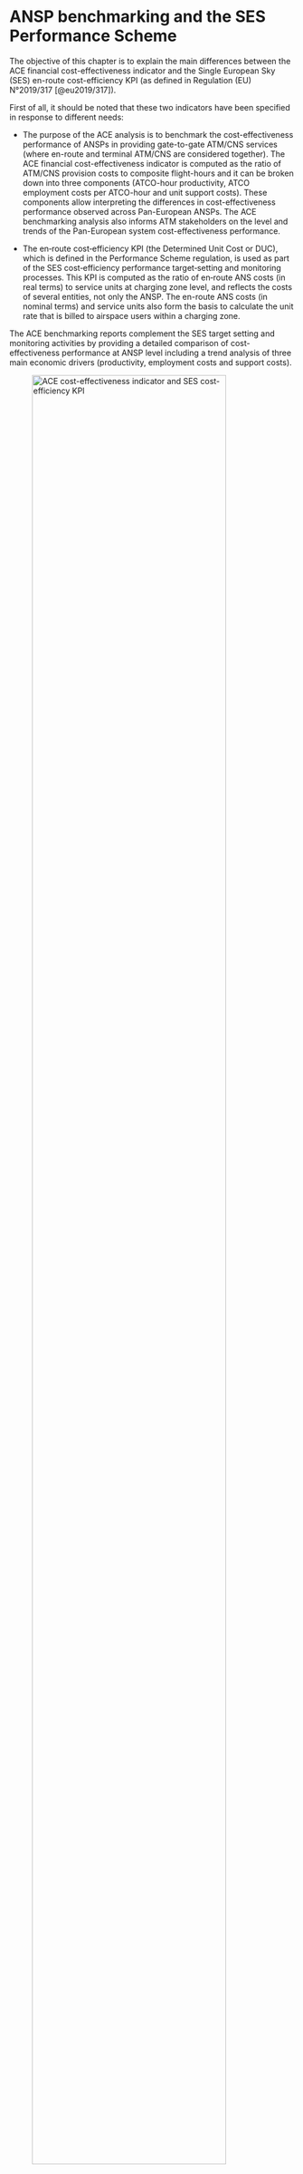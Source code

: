# ANSP benchmarking and the SES Performance Scheme

The objective of this chapter is to explain the main differences between the ACE financial cost-effectiveness indicator and the Single European Sky (SES) en-route cost-efficiency KPI (as defined in Regulation (EU) N°2019/317 [@eu2019/317]).

First of all, it should be noted that these two indicators have been specified in response to different needs:

-   The purpose of the ACE analysis is to benchmark the cost-effectiveness performance of ANSPs in providing gate-to-gate ATM/CNS services (where en-route and terminal ATM/CNS are considered together). The ACE financial cost-effectiveness indicator is computed as the ratio of ATM/CNS provision costs to composite flight-hours and it can be broken down into three components (ATCO-hour productivity, ATCO employment costs per ATCO-hour and unit support costs). These components allow interpreting the differences in cost-effectiveness performance observed across Pan-European ANSPs. The ACE benchmarking analysis also informs ATM stakeholders on the level and trends of the Pan-European system cost-effectiveness performance.

-   The en‐route cost‐efficiency KPI (the Determined Unit Cost or DUC), which is defined in the Performance Scheme regulation, is used as part of the SES cost‐efficiency performance target‐setting and monitoring processes. This KPI is computed as the ratio of en‐route ANS costs (in real terms) to service units at charging zone level, and reflects the costs of several entities, not only the ANSP. The en-route ANS costs (in nominal terms) and service units also form the basis to calculate the unit rate that is billed to airspace users within a charging zone.

The ACE benchmarking reports complement the SES target setting and monitoring activities by providing a detailed comparison of cost-effectiveness performance at ANSP level including a trend analysis of three main economic drivers (productivity, employment costs and support costs).

![ACE cost-effectiveness indicator and SES cost-efficiency KPI](./images/image12.png){#fig-indicator-and-kpi width="90%"}

As shown in @fig-indicator-and-kpi, the main differences between the ACE financial cost-effectiveness indicator and the SES en-route cost-efficiency KPI are the following:

- **Operational scope**: En-route and terminal costs are considered  together when benchmarking the economic performance of ANSPs in  the ACE analysis. It is important to consider a "gate-to-gate"  perspective because the boundaries used to allocate costs between  en-route and terminal ANS vary between ANSPs and might introduce a  bias in the cost-effectiveness analysis. On the other hand, the  SES cost-efficiency KPI is computed for en-route and terminal ANS  separately, for the purposes of the target-setting and/or  monitoring processes.

- **Service scope**: Total ANS costs (including costs relating to the  ANSPs, METSPs, EUROCONTROL, and NSAs) are used to compute the SES  cost-efficiency KPI, while only the ANSPs ATM/CNS provision costs  are included in the ACE benchmarking analysis.

- **Measure of the output**: The output metric used to compute the SES  en-route
   cost-efficiency KPI is the number of en-route service  units[^5].
   This metric is a function of the aircraft weight and of  the distance flown
   within a given charging zone.
   This is the  metric which has been historically used to compute the en-route
   unit rate charged to airspace users.
   On the other hand, the ACE  financial cost-effectiveness indicator is computed
   using composite  flight-hours, which combine both flight-hours and IFR airport
   movements (see @sec-metric-and-framework).
   It should be noted that the geographical area controlled by ANSPs operational
   units can  substantially differ from the charging zones in case of delegation
   of ANS.
   The composite flight-hours therefore better reflect the  operational activity
   performed by ANSPs, while service units are  more appropriate when charging
   zones are considered.

[^5]: $\text{Service}\ \text{unit} = \text{distance factor} \times \ \sqrt{\frac{\text{MTOW}}{50}}$ <br> According to EU Regulation 2019/317 [@eu2019/317, Annex VIII 1.1 and 1.2], _the en route service units shall be calculated as the product of the distance factor and the weight factor for the flight concerned. [...] The distance factor in respect of a given charging zone shall be obtained by dividing by one hundred the number of kilometers flown._



